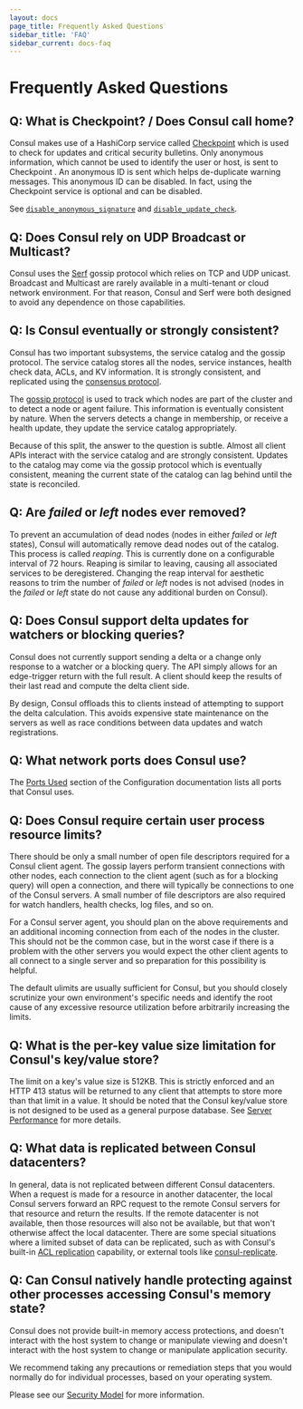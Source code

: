 ```yaml
---
layout: docs
page_title: Frequently Asked Questions
sidebar_title: 'FAQ'
sidebar_current: docs-faq
---
```


# Frequently Asked Questions

## Q: What is Checkpoint? / Does Consul call home?

Consul makes use of a HashiCorp service called [Checkpoint](http://checkpoint.hashicorp.com)
which is used to check for updates and critical security bulletins.
Only anonymous information, which cannot be used to identify the user or host, is
sent to Checkpoint . An anonymous ID is sent which helps de-duplicate warning messages.
This anonymous ID can be disabled. In fact, using the Checkpoint service is optional
and can be disabled.

See [`disable_anonymous_signature`](/docs/agent/options.html#disable_anonymous_signature)
and [`disable_update_check`](/docs/agent/options.html#disable_update_check).

## Q: Does Consul rely on UDP Broadcast or Multicast?

Consul uses the [Serf](https://www.serf.io) gossip protocol which relies on
TCP and UDP unicast. Broadcast and Multicast are rarely available in a multi-tenant
or cloud network environment. For that reason, Consul and Serf were both
designed to avoid any dependence on those capabilities.

## Q: Is Consul eventually or strongly consistent?

Consul has two important subsystems, the service catalog and the gossip protocol.
The service catalog stores all the nodes, service instances, health check data,
ACLs, and KV information. It is strongly consistent, and replicated
using the [consensus protocol](/docs/internals/consensus.html).

The [gossip protocol](/docs/internals/gossip.html) is used to track which
nodes are part of the cluster and to detect a node or agent failure. This information
is eventually consistent by nature. When the servers detects a change in membership,
or receive a health update, they update the service catalog appropriately.

Because of this split, the answer to the question is subtle. Almost all client APIs
interact with the service catalog and are strongly consistent. Updates to the
catalog may come via the gossip protocol which is eventually consistent, meaning
the current state of the catalog can lag behind until the state is reconciled.

## Q: Are _failed_ or _left_ nodes ever removed?

To prevent an accumulation of dead nodes (nodes in either _failed_ or _left_
states), Consul will automatically remove dead nodes out of the catalog. This
process is called _reaping_. This is currently done on a configurable
interval of 72 hours. Reaping is similar to leaving, causing all associated
services to be deregistered. Changing the reap interval for aesthetic
reasons to trim the number of _failed_ or _left_ nodes is not advised (nodes
in the _failed_ or _left_ state do not cause any additional burden on
Consul).

## Q: Does Consul support delta updates for watchers or blocking queries?

Consul does not currently support sending a delta or a change only response
to a watcher or a blocking query. The API simply allows for an edge-trigger
return with the full result. A client should keep the results of their last
read and compute the delta client side.

By design, Consul offloads this to clients instead of attempting to support
the delta calculation. This avoids expensive state maintenance on the servers
as well as race conditions between data updates and watch registrations.

## Q: What network ports does Consul use?

The [Ports Used](https://www.consul.io/docs/agent/options.html#ports) section of the Configuration documentation lists all ports that Consul uses.

## Q: Does Consul require certain user process resource limits?

There should be only a small number of open file descriptors required for a
Consul client agent. The gossip layers perform transient connections with
other nodes, each connection to the client agent (such as for a blocking
query) will open a connection, and there will typically be connections to one
of the Consul servers. A small number of file descriptors are also required
for watch handlers, health checks, log files, and so on.

For a Consul server agent, you should plan on the above requirements and
an additional incoming connection from each of the nodes in the cluster. This
should not be the common case, but in the worst case if there is a problem
with the other servers you would expect the other client agents to all
connect to a single server and so preparation for this possibility is helpful.

The default ulimits are usually sufficient for Consul, but you should closely
scrutinize your own environment's specific needs and identify the root cause
of any excessive resource utilization before arbitrarily increasing the limits.

## Q: What is the per-key value size limitation for Consul's key/value store?

The limit on a key's value size is 512KB. This is strictly enforced and an
HTTP 413 status will be returned to any client that attempts to store more
than that limit in a value. It should be noted that the Consul key/value store
is not designed to be used as a general purpose database. See
[Server Performance](/docs/install/performance.html) for more details.

## Q: What data is replicated between Consul datacenters?

In general, data is not replicated between different Consul datacenters. When a
request is made for a resource in another datacenter, the local Consul servers forward
an RPC request to the remote Consul servers for that resource and return the results.
If the remote datacenter is not available, then those resources will also not be
available, but that won't otherwise affect the local datacenter. There are some special
situations where a limited subset of data can be replicated, such as with Consul's built-in
[ACL replication](https://learn.hashicorp.com/consul/day-2-operations/acl-replication) capability, or
external tools like [consul-replicate](https://github.com/hashicorp/consul-replicate).

## Q: Can Consul natively handle protecting against other processes accessing Consul's memory state?

Consul does not provide built-in memory access protections, and doesn't interact with the host system to change or manipulate
viewing and doesn't interact with the host system to change or manipulate
application security.

We recommend taking any precautions or
remediation steps that you would normally do for individual processes, based
on your operating system.

Please see our
[Security Model](https://www.consul.io/docs/internals/security.html) for more information.
